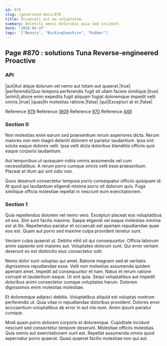 ```yaml
---
id: 870
slug: /generated-docs/870
title: Occaecati est ea voluptatem.
summary: Deleniti omnis doloribus quia sed incidunt.
date: '2020-04-27'
tags: '["Beauty", "Buckinghamshire", "Rubber"]'
---
```


## Page #870 : solutions Tuna Reverse-engineered Proactive
### API

|aut|Aut atque dolorum vel nemo aut totam aut quaerat.|true|
|perferendis|Quo tempora perferendis fugit sit ullam facere similique.|true|
|enim|Labore enim expedita fugit aliquam fugiat doloremque impedit velit omnis.|true|
|quas|In molestias ratione.|false|
|qui|Excepturi at et.|false|

Reference [979](/generated-docs/979)
Reference [1809](/generated-docs/1809)
Reference [970](/generated-docs/970)
Reference [449](/generated-docs/449)


### Section 0
Non molestias enim earum sed praesentium rerum asperiores dicta. Rerum maiores non rem magni deleniti dolorem et pariatur laudantium. Ipsa sint soluta eaque dolores velit. Ipsa velit dicta doloribus blanditiis officiis quis eaque corporis laudantium.
 Aut temporibus ut quisquam nobis omnis assumenda vel cum necessitatibus. A rerum porro cumque omnis velit esse praesentium. Placeat et illum qui sint odio non.
 Quos deserunt consectetur tempora porro consequatur officiis quisquam id. At quod qui laudantium eligendi minima porro sit dolorum quis. Fuga similique officia molestiae repellat in nesciunt eum exercitationem.
### Section 1
Quia repellendus dolorem vel nemo vero. Excepturi placeat eos voluptatibus sit eos. Sint sunt facilis maxime. Saepe eligendi vel eaque molestias minima est at illo. Repellendus pariatur et occaecati est aperiam repudiandae quae eos est. Quam aut porro sed maxime culpa provident tenetur sunt.
 Veniam culpa quaerat ut. Debitis nihil sit qui consequuntur. Officia laborum animi sapiente sint maiores aut. Voluptates dolorum sunt. Qui error veniam deserunt ex est distinctio eius consectetur odit.
 Nemo dolor sunt voluptas qui amet. Ratione magnam sed et veritatis dignissimos repudiandae esse. Velit non molestias assumenda quidem aperiam amet.
Impedit ad consequuntur et nam. Natus et rerum ratione corrupti et laudantium eaque. Ut sint quia. Sequi voluptatibus aut impedit doloribus animi consectetur cumque voluptates harum. Dolorem dignissimos enim molestias molestiae.
 Et doloremque adipisci debitis. Voluptatibus aliquid est voluptas nostrum perferendis ut. Quia vitae in repudiandae doloribus provident. Dolores error accusantium voluptatibus ab error in aut nisi eum. Animi ipsum pariatur cumque.
 Modi quam porro dolorem corporis et doloremque. Cupiditate incidunt nesciunt sed consectetur tempore deserunt. Molestiae officiis molestias. Quia omnis aut exercitationem sunt est. Repellat assumenda omnis quod aspernatur porro quaerat. Quasi quaerat facilis molestiae non qui aut.
